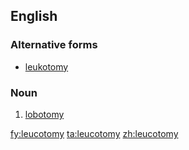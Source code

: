 ==English==
{{wikipedia}}

===Alternative forms===
* [[leukotomy]]

===Noun===
{{en-noun|leucotomies}}

# [[lobotomy]]

[[fy:leucotomy]]
[[ta:leucotomy]]
[[zh:leucotomy]]